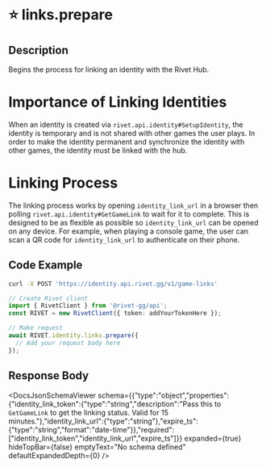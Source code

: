 

# ⭐️ links.prepare

## Description

Begins the process for linking an identity with the Rivet Hub.
# Importance of Linking Identities
When an identity is created via `rivet.api.identity#SetupIdentity`, the identity is temporary
and is not shared with other games the user plays.
In order to make the identity permanent and synchronize the identity with
other games, the identity must be linked with the hub.
# Linking Process
The linking process works by opening `identity_link_url` in a browser then polling
`rivet.api.identity#GetGameLink` to wait for it to complete.
This is designed to be as flexible as possible so `identity_link_url` can be opened
on any device. For example, when playing a console game, the user can scan a
QR code for `identity_link_url` to authenticate on their phone.



## Code Example

<CodeGroup title='Request' tag='POST' label='https://identity.api.rivet.gg/v1/game-links'>

```bash {{ title: 'cURL' }}
curl -X POST 'https://identity.api.rivet.gg/v1/game-links'
```

```ts
// Create Rivet client
import { RivetClient } from '@rivet-gg/api';
const RIVET = new RivetClient({ token: addYourTokenHere });

// Make request
await RIVET.identity.links.prepare({
  // Add your request body here
});
```

</CodeGroup>


## Response Body

<DocsJsonSchemaViewer
  schema={{"type":"object","properties":{"identity_link_token":{"type":"string","description":"Pass this to `GetGameLink` to get the linking status. Valid for 15 minutes."},"identity_link_url":{"type":"string"},"expire_ts":{"type":"string","format":"date-time"}},"required":["identity_link_token","identity_link_url","expire_ts"]}}
  expanded={true}
  hideTopBar={false}
  emptyText="No schema defined"
  defaultExpandedDepth={0}
/>

